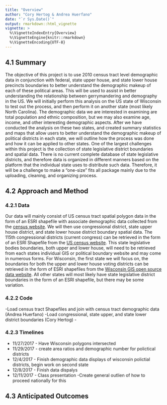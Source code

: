 ```yaml
---
title: "Overview"
author: "Cory Hertog & Andrea Huerfano"
date: "`r Sys.Date()`"
output: rmarkdown::html_vignette
vignette: >
  %\VignetteIndexEntry{Overview}
  %\VignetteEngine{knitr::rmarkdown}
  %\VignetteEncoding{UTF-8}
---
```


## 4.1 Summary
The objective of this project is to use 2010 census tract level demographic data in conjunction with federal, state upper house, and state lower house precincts boundaries to better understand the demographic makeup of each of these political areas. This will be used to assist in better understanding the relationship between gerrymandering and demography in the US.  We will initially perform this analysis on the US state of Wisconsin to test out the process, and then perform it on another state (most likely North Carolina).  The demographic data we are interested in examining are total population and ethnic composition, but we may also examine age, income, and other interesting demographic aspects. After we have conducted the analysis on these two states, and created summary statistics and maps that allow users to better understand the demographic makeup of political districts in each state, we will outline how the process was done and how it can be applied to other states.  One of the largest challenges within this project is the collection of state legislative district boundaries and spatial data. There is no current complete database of state legislative districts, and therefore data is organized in different manners based on the platform that the individual state uses to distribute such data. Therefore, it will be a challenge to make a “one-size” fits all package mainly due to the uploading, cleaning, and organizing process.

## 4.2 Approach and Method


### 4.2.1 Data
Our data will mainly consist of US census tract spatial polygon data in the form of an ESRI shapefile with associate demographic data collected from the [census website](https://www.census.gov/geo/maps-data/data/tiger-data.html).  We will then use congressional district, state upper house district, and state lower house district boundary spatial data. The 115th  congressional districts (current congress) can be retrieved in the form of an ESRI Shapefile from the [US census website](https://www.census.gov/geo/reference/ansi_statetables.html). This state legislative bodies boundaries, both upper and lower house, will need to be retrieved from each states individual GIS or political boundary website and may come in numerous forms.  For Wisconsin, the first state we will focus on, the boundaries for both the upper and lower house voting districts can be retrieved in the form of ESRI shapefiles from the [Wisconsin GIS open source data website](http://data-ltsb.opendata.arcgis.com/).  All other states will most likely have state legislative district boundaries in the form of an ESRI shapefile, but there may be some variation.

### 4.2.2 Code
-Load census tract Shapefiles and join with census tract demographic data (Andrea Huerfano)
-Load congressional, state upper, and state lower district boundaries (Cory Hertog)
-

### 4.2.3  Timelines
- 11/27/2017 - Have Wisconsin polygons intersected
- 11/29/2017 - create area ratios and demographic number for polictical districts
- 12/4/2017 - Finish demographic data displays of wisconsin polictial districts, begin work on second state
- 12/8/2017 - Finish data dispalys
- 12/11/2017 - Class presentation
-Create general outlien of how to proceed nationally for  this


## 4.3 Anticipated Outcomes

